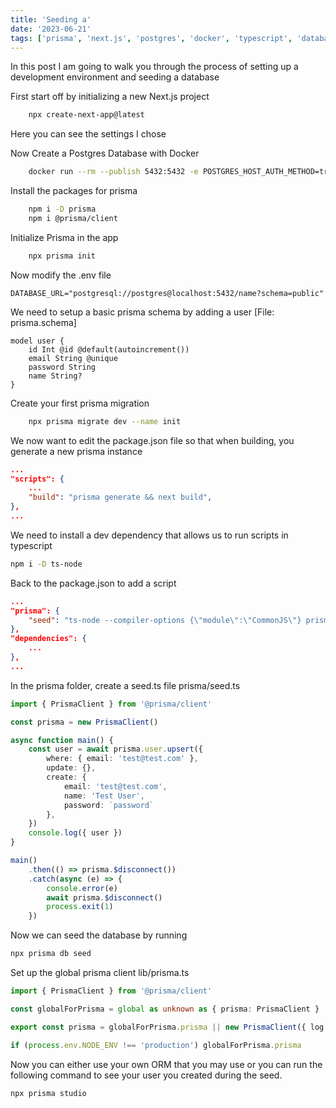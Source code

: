```yaml
---
title: 'Seeding a'
date: '2023-06-21'
tags: ['prisma', 'next.js', 'postgres', 'docker', 'typescript', 'database']
---
```


In this post I am going to walk you through the process of setting up a development environment and seeding a database


First start off by initializing a new Next.js project
```bash
    npx create-next-app@latest
```
Here you can see the settings I chose
<CustomImage src="https://raw.githubusercontent.com/cabennetts/congenial-octo-happiness/main/images/seeding-next-setup.png" alt="Settings I chose for my next.js app" />

Now Create a Postgres Database with Docker

```bash
    docker run --rm --publish 5432:5432 -e POSTGRES_HOST_AUTH_METHOD=trust -e POSTGRES_DB=name postgres
```

Install the packages for prisma
```bash
    npm i -D prisma
    npm i @prisma/client
```

Initialize Prisma in the app
```bash
    npx prisma init
```

Now modify the .env file
```
DATABASE_URL="postgresql://postgres@localhost:5432/name?schema=public"
```

We need to setup a basic prisma schema by adding a user [File: prisma.schema]
```
model user {
    id Int @id @default(autoincrement())
    email String @unique
    password String
    name String?
}
```

Create your first prisma migration
```bash
    npx prisma migrate dev --name init
```

We now want to edit the package.json file so that when building, you generate a new prisma instance
```json
...
"scripts": {
    ...
    "build": "prisma generate && next build",
},
...
```

We need to install a dev dependency that allows us to run scripts in typescript
```bash
npm i -D ts-node
```

Back to the package.json to add a script
```json
...
"prisma": {
    "seed": "ts-node --compiler-options {\"module\":\"CommonJS\"} prisma/seed.ts",
},
"dependencies": {
    ...
},
...
```

In the prisma folder, create a seed.ts file
prisma/seed.ts

```ts
import { PrismaClient } from '@prisma/client'

const prisma = new PrismaClient()

async function main() {
	const user = await prisma.user.upsert({
		where: { email: 'test@test.com' },
		update: {},
		create: {
			email: 'test@test.com',
			name: 'Test User',
			password: `password`
		},
	})
	console.log({ user })
}

main()
	.then(() => prisma.$disconnect())
	.catch(async (e) => {
		console.error(e)
		await prisma.$disconnect()
		process.exit(1)
	})
```

Now we can seed the database by running
```bash
npx prisma db seed
```

Set up the global prisma client
lib/prisma.ts 
```ts
import { PrismaClient } from '@prisma/client'

const globalForPrisma = global as unknown as { prisma: PrismaClient }

export const prisma = globalForPrisma.prisma || new PrismaClient({ log: ['query'] })

if (process.env.NODE_ENV !== 'production') globalForPrisma.prisma
```

Now you can either use your own ORM that you may use or you can run the following command to see your user you created during the seed.
```bash
npx prisma studio
```
